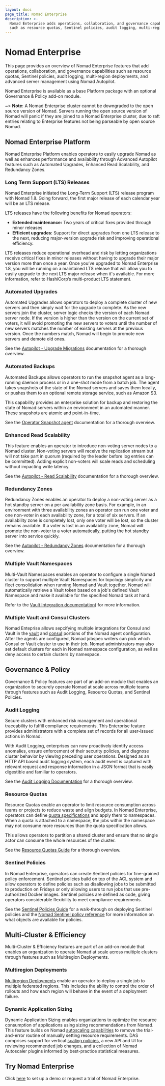 ```yaml
---
layout: docs
page_title: Nomad Enterprise
description: >-
  Nomad Enterprise adds operations, collaboration, and governance capabilities
  such as resource quotas, Sentinel policies, audit logging, multi-region deployments, and advanced server management using Nomad Autopilot.
---
```


# Nomad Enterprise

This page provides an overview of Nomad Enterprise features that
add operations, collaboration, and governance capabilities such as resource
quotas, Sentinel policies, audit logging, multi-region deployments, and advanced
server management using Nomad Autopilot.

Nomad Enterprise is available as a base Platform package with an optional
Governance & Policy add-on module.

~> **Note:** A Nomad Enterprise cluster cannot be downgraded to the open
source version of Nomad. Servers running the open source version of Nomad will
panic if they are joined to a Nomad Enterprise cluster, due to raft entries
relating to Enterprise features not being parseable by open source Nomad.

## Nomad Enterprise Platform

Nomad Enterprise Platform enables operators to easily upgrade Nomad as well as
enhances performance and availability through Advanced Autopilot features such
as Automated Upgrades, Enhanced Read Scalability, and Redundancy Zones.

### Long Term Support (LTS) Releases

Nomad Enterprise initiated the Long-Term Support (LTS) release program with
Nomad 1.8. Going forward, the first major release of each calendar year will be
an LTS release.

LTS releases have the following benefits for Nomad operators:

- **Extended maintenance:** Two years of critical fixes provided through minor
releases
- **Efficient upgrades:** Support for direct upgrades from one LTS release
to the next, reducing major-version upgrade risk and improving operational
efficiency.

LTS releases reduce operational overhead and risk by letting organizations
receive critical fixes in minor releases without having to upgrade their major
version more than once a year. Once you’ve upgraded to Nomad Enterprise 1.8,
you will be running on a maintained LTS release that will allow you to easily
upgrade to the next LTS major release when it's available. For more
information, refer to HashiCorp’s multi-product LTS statement.


### Automated Upgrades

Automated Upgrades allows operators to deploy a complete cluster of new
servers and then simply wait for the upgrade to complete. As the new servers
join the cluster, server logic checks the version of each Nomad server
node. If the version is higher than the version on the current set of voters,
it will avoid promoting the new servers to voters until the number of new
servers matches the number of existing servers at the previous version. Once
the numbers match, Nomad will begin to promote new servers and demote old
ones.

See the [Autopilot - Upgrade
Migrations](/nomad/docs/manage/autopilot#upgrade-migrations)
documentation for a thorough overview.

### Automated Backups

Automated Backups allows operators to run the snapshot agent as a long-running
daemon process or in a one-shot mode from a batch job. The agent takes
snapshots of the state of the Nomad servers and saves them locally, or pushes
them to an optional remote storage service, such as Amazon S3.

This capability provides an enterprise solution for backup and restoring the
state of Nomad servers within an environment in an automated manner. These
snapshots are atomic and point-in-time.

See the [Operator Snapshot agent](/nomad/commands/operator/snapshot/agent)
documentation for a thorough overview.

### Enhanced Read Scalability

This feature enables an operator to introduce non-voting server nodes to a
Nomad cluster. Non-voting servers will receive the replication stream but will
not take part in quorum (required by the leader before log entries can be
committed). Adding explicit non-voters will scale reads and scheduling without
impacting write latency.

See the [Autopilot - Read
Scalability](/nomad/docs/manage/autopilot#server-read-and-scheduling-scaling)
documentation for a thorough overview.

### Redundancy Zones

Redundancy Zones enables an operator to deploy a non-voting server as a hot
standby server on a per availability zone basis. For example, in an
environment with three availability zones an operator can run one voter and
one non-voter in each availability zone, for a total of six servers. If an
availability zone is completely lost, only one voter will be lost, so the
cluster remains available. If a voter is lost in an availability zone, Nomad
will promote the non-voter to a voter automatically, putting the hot standby
server into service quickly.

See the [Autopilot - Redundancy
Zones](/nomad/docs/manage/autopilot#redundancy-zones)
documentation for a thorough overview.

### Multiple Vault Namespaces

Multi-Vault Namespaces enables an operator to configure a single Nomad cluster
to support multiple Vault Namespaces for topology simplicity and fleet
consolidation when running Nomad and Vault together. Nomad will automatically
retrieve a Vault token based on a job's defined Vault Namespace and make it
available for the specified Nomad task at hand.

Refer to the [Vault Integration documentation](/nomad/docs/integrations/vault/acl#vault-namespaces)) for more information.

### Multiple Vault and Consul Clusters

Nomad Enteprise allows sepcifying multiple integrations for Consul and Vault in
the [vault](/nomad/docs/configuration/vault) and
[consul](/nomad/docs/configuration/consul) portions of the Nomad agent
configuration. After the agents are configured, Nomad jobspec writers can pick
which Consul or Vault cluster to use in their job. Nomad administrators may
also set default clusters for each in Nomad namespace configuration, as well as
deny access to certain clusters by namespace.


## Governance & Policy

Governance & Policy features are part of an add-on module that enables an
organization to securely operate Nomad at scale across multiple teams through
features such as Audit Logging, Resource Quotas, and Sentinel Policies.

### Audit Logging

Secure clusters with enhanced risk management and operational traceability to
fulfill compliance requirements. This Enterprise feature provides
administrators with a complete set of records for all user-issued actions in
Nomad.

With Audit Logging, enterprises can now proactively identify access anomalies,
ensure enforcement of their security policies, and diagnose cluster behavior
by viewing preceding user operations. Designed as an HTTP API based audit
logging system, each audit event is captured with relevant request and
response information in a JSON format that is easily digestible and familiar
to operators.

See the [Audit Logging Documentation](/nomad/docs/configuration/audit) for a
thorough overview.

### Resource Quotas

Resource Quotas enable an operator to limit resource consumption across teams
or projects to reduce waste and align budgets. In Nomad Enterprise, operators
can define [quota specifications](/nomad/docs/other-specifications/quota)
and apply them to namespaces. When a quota is attached to a namespace,
the jobs within the namespace may not consume more resources than the quota
specification allows.

This allows operators to partition a shared cluster and ensure that no single
actor can consume the whole resources of the cluster.

See the [Resource Quotas
Guide](/nomad/docs/govern/resource-quotas) for a thorough
overview.

### Sentinel Policies

In Nomad Enterprise, operators can create Sentinel policies for fine-grained
policy enforcement. Sentinel policies build on top of the ACL system and allow
operators to define policies such as disallowing jobs to be submitted to
production on Fridays or only allowing users to run jobs that use
pre-authorized Docker images. Sentinel policies are defined as code, giving
operators considerable flexibility to meet compliance requirements.

See the [Sentinel Policies Guide][] for a walk-through on deploying Sentinel
policies and the [Nomad Sentinel policy reference][] for more information on
what objects are available for policies.

## Multi-Cluster & Efficiency

Multi-Cluster & Efficiency features are part of an add-on module that enables
an organization to operate Nomad at scale across multiple clusters through
features such as Multiregion Deployments.

### Multiregion Deployments

[Multiregion Deployments] enable an operator to deploy a single job to multiple
federated regions. This includes the ability to control the order of rollouts
and how each region will behave in the event of a deployment failure.

### Dynamic Application Sizing

Dynamic Application Sizing enables organizations to optimize the resource
consumption of applications using sizing recommendations from Nomad. This
feature builds on Nomad [autoscaling capabilities] to remove the trial-and-error
routine of manually setting resource requirements. DAS comprises support for
vertical [scaling policies], a new API and UI for reviewing recommended job
changes, and a collection of Nomad Autoscaler plugins informed by best-practice
statistical measures.

## Try Nomad Enterprise

Click [here](https://www.hashicorp.com/go/nomad-enterprise) to set up a demo or
request a trial of Nomad Enterprise.

[multiregion deployments]: /nomad/docs/job-specification/multiregion
[autoscaling capabilities]: /nomad/tools/autoscaling
[scaling policies]: /nomad/tools/autoscaling/policy
[Sentinel Policies Guide]: /nomad/docs/govern/sentinel
[Nomad Sentinel policy reference]: /nomad/docs/reference/sentinel-policy
